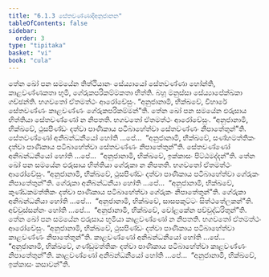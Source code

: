 ```yaml
---
title: "6.1.3 සේතවණ්ණාදිඅනුජානන"
tableOfContents: false
sidebar:
  order: 3
type: "tipitaka"
basket: "vi"
book: "cula"
---
```



<DynamicBreadcrumb />

<Division number="298" book="cula">

<Paragraph number="1287" book="cula">
තේන ඛෝ පන සමයේන තිත්ථියානං සේය්‍යායෝ සේතවණ්ණා හෝන්ති, කාළවණ්ණකතා භූමි, ගේරුකපරිකම්මකතා භිත්ති. බහූ මනුස්සා සේය්‍යාපේක්ඛකා ගච්ඡන්ති. භගවතෝ ඒතමත්ථං ආරෝචේසුං. “අනුජානාමි, භික්ඛවේ, විහාරේ සේතවණ්ණං කාළවණ්ණං ගේරුකපරිකම්මන්”ති.
</Paragraph>

<Paragraph number="1288" book="cula">
තේන ඛෝ පන සමයේන ඵරුසාය භිත්තියා සේතවණ්ණෝ න නිපතති. භගවතෝ ඒතමත්ථං ආරෝචේසුං. “අනුජානාමි, භික්ඛවේ, ථුසපිණ්ඩං දත්වා පාණිකාය පටිබාහේත්වා සේතවණ්ණං නිපාතේතුන්”ති. සේතවණ්ණෝ අනිබන්ධනීයෝ හෝති …පේ…  “අනුජානාමි, භික්ඛවේ, සණ්හමත්තිකං දත්වා පාණිකාය පටිබාහේත්වා සේතවණ්ණං නිපාතේතුන්”ති. සේතවණ්ණෝ අනිබන්ධනීයෝ හෝති …පේ…  “අනුජානාමි, භික්ඛවේ, ඉක්කාසං පිට්ඨමද්දන්”ති.
</Paragraph>

<Paragraph number="1289" book="cula">
තේන ඛෝ පන සමයේන ඵරුසාය භිත්තියා ගේරුකා න නිපතති. භගවතෝ ඒතමත්ථං ආරෝචේසුං. “අනුජානාමි, භික්ඛවේ, ථුසපිණ්ඩං දත්වා පාණිකාය පටිබාහේත්වා ගේරුකං නිපාතේතුන්”ති. ගේරුකා අනිබන්ධනීයා හෝති …පේ…  “අනුජානාමි, භික්ඛවේ, කුණ්ඩකමත්තිකං දත්වා පාණිකාය පටිබාහේත්වා ගේරුකං නිපාතේතුන්”ති. ගේරුකා අනිබන්ධනීයා හෝති …පේ…  “අනුජානාමි, භික්ඛවේ, සාසපකුට්ටං සිත්ථතේලකන්”ති. අච්චුස්සන්නං හෝති …පේ…  “අනුජානාමි, භික්ඛවේ, චෝළකේන පච්චුද්ධරිතුන්”ති.
</Paragraph>

<Paragraph number="1290" book="cula">
තේන ඛෝ පන සමයේන ඵරුසාය භූමියා කාළවණ්ණෝ න නිපතති. භගවතෝ ඒතමත්ථං ආරෝචේසුං. “අනුජානාමි, භික්ඛවේ, ථුසපිණ්ඩං දත්වා පාණිකාය පටිබාහේත්වා කාළවණ්ණං නිපාතේතුන්”ති. කාළවණ්ණෝ අනිබන්ධනීයෝ හෝති …පේ…  “අනුජානාමි, භික්ඛවේ, ගණ්ඩුමත්තිකං දත්වා පාණිකාය පටිබාහේත්වා කාළවණ්ණං නිපාතේතුන්”ති. කාළවණ්ණෝ අනිබන්ධනීයෝ හෝති …පේ…  “අනුජානාමි, භික්ඛවේ, ඉක්කාසං කසාවන්”ති.
</Paragraph>
</Division>